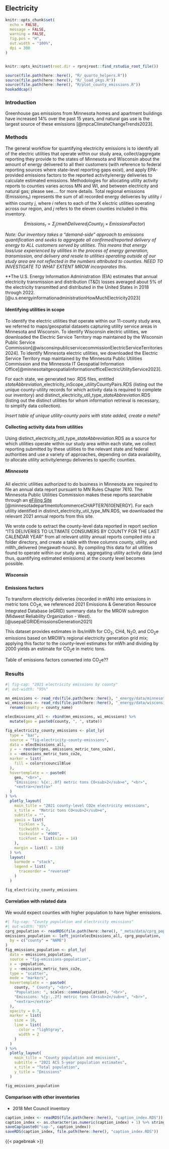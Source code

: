 ## Electricity

```r
knitr::opts_chunk$set(
  echo = FALSE,
  message = FALSE,
  warning = FALSE,
  fig.pos = "H",
  out.width = "100%",
  dpi = 300
)


knitr::opts_knit$set(root.dir = rprojroot::find_rstudio_root_file())
```

```r
source(file.path(here::here(), "R/_quarto_helpers.R"))
source(file.path(here::here(), "R/_load_pkgs.R"))
source(file.path(here::here(), "R/plot_county_emissions.R"))
hookaddcap()
```

### Introduction

Greenhouse gas emissions from Minnesota homes and apartment buildings have increased 14% over the past 15 years, and natural gas use is the largest source of these emissions [@mpcaClimateChangeTrends2023].

### Methods

The general workflow for quantifying electricity emissions is to identify all of the electric utilities that operate within our study area, collect/aggregate reporting they provide to the states of Minnesota and Wisconsin about the amount of energy delivered to all their customers (with reference to federal reporting sources where state-level reporting gaps exist), and apply EPA-provided emissions factors to the reported activity/energy deliveries to calculate estimated emissions. Methodologies for allocating utility activity reports to counties varies across MN and WI, and between electricity and natural gas; please see.... for more details. Total regional emissions (Emissions~r~) represents the sum of all recorded energy deliveries by utility *i* within county *j*, where *i* refers to each of the X electric utilities operating across our region, and *j* refers to the eleven counties included in this inventory.

$$Emissions_r = \Sigma_j (mwhDelivered_iCounty_j \times {Emissions Factor}) $$

*Note: Our inventory takes a "demand-side" approach to emissions quantification and seeks to aggregate all confirmed/reported delivery of energy to ALL customers served by utilities. This means that energy loss/use experienced by utilities in the process of energy generation, transmission, and delivery and resale to utilities operating outside of our study area are not reflected in the numbers attributed to counties. NEED TO INVESTIGATE TO WHAT EXTENT MROW incorporates this.*

\*\*The U.S. Energy Information Administration (EIA) estimates that annual electricity transmission and distribution (T&D) losses averaged about 5% of the electricity transmitted and distributed in the United States in 2018 through 2022. [@u.s.energyinformationadministrationHowMuchElectricity2023]

#### Identifying utilities in scope

To identify the electric utilities that operate within our 11-county study area, we referred to maps/geospatial datasets capturing utility service areas in Minnesota and Wisconsin. To identify Wisconsin electric utilities, we downloaded the Electric Service Territory map maintained by the Wisconsin Public Service Commission[@wisconsinpublicservicecommissionElectricServiceTerritories2024]. To identify Minnesota electric utilities, we downloaded the Electric Service Territory map maintained by the Minnesota Public Utilities Commission and the Minnesota IT Geospatial Information Office[@minnesotaitgeospatialinformationofficeElectricUtilityService2023].

For each state, we generated two .RDS files, entitled *stateAbbreviation*\_electricity_inScope_utilityCountyPairs.RDS (listing out the unique county-utility records for which activity data is required to complete our inventory) and distinct_electricity_util_type\_*stateAbbreviation*.RDS (listing out the distinct utilities for whom information retrieval is necessary, to simplify data collection).

*Insert table of unique utility-county pairs with state added, create a meta?*

#### Collecting activity data from utilities

Using distinct_electricity_util_type\_*stateAbbreviation*.RDS as a source for which utilities operate within our study area within each state, we collect reporting submitted by these utilities to the relevant state and federal authorities and use a variety of approaches, depending on data availability, to allocate utility activity/energu deliveries to specific counties.

##### Minnesota

All electric utilities authorized to do business in Minnesota are required to file an annual data report pursuant to MN Rules Chapter 7610. The Minnesota Public Utilities Commission makes these reports searchable through an [eFiling Site](https://www.edockets.state.mn.us/EFiling/edockets/searchDocuments.do?method=eDocketsResult&docketYear=22&docketNumber=19) [@minnesotadepartmentofcommerceCHAPTER7610ENERGY]. For each utility identified in distinct_electricity_util_type_MN.RDS, we downloaded the relevant 2021 annual reports from this site.

We wrote code to extract the county-level data reported in report section "ITS DELIVERIES TO ULTIMATE CONSUMERS BY COUNTY FOR THE LAST CALENDAR YEAR" from all relevant utility annual reports compiled into a folder directory, and create a table with three columns county, utility, and mWh_delivered (megawatt-hours). By compiling this data for all utilities found to operate within our study area, aggregating utility activity data (and thus, quantifying estimated emissions) at the county level becomes possible.

##### Wisconsin

#### Emissions factors

To transform electricity deliveries (recorded in mWh) into emissions in metric tons CO~2~e, we referenced 2021 Emissions & Generation Resource Integrated Database (eGRID) summary data for the MROW subregion (Midwest Reliability Organization - West). [@usepaEGRIDEmissionsGeneration2021]

This dataset provides estimates in lbs/mWh for CO~2~, CH4, N~2~O, and CO~2~e emissions based on MROW's regional electricity generation grid mix; applying this factor to the county-level estimates for mWh and dividing by 2000 yields an estimate for CO~2~e in metric tons.

Table of emissions factors converted into CO~2~e??

### Results

```r
#| fig-cap: "2021 electricity emissions by county"
#| out-width: "95%"

mn_emissions <- read_rds(file.path(here::here(), "_energy/data/minnesota_county_ElecEmissions.RDS"))
wi_emissions <- read_rds(file.path(here::here(), "_energy/data/wisconsin_county_ElecEmissions.RDS")) %>%
  rename(county = county_name)

elecEmissions_all <- rbind(mn_emissions, wi_emissions) %>%
  mutate(geo = paste0(county, ", ", state))

fig_electricity_county_emissions <- plot_ly(
  type = "bar",
  source = "fig-electricity-county-emissions",
  data = elecEmissions_all,
  y = ~ reorder(geo, emissions_metric_tons_co2e),
  x = ~emissions_metric_tons_co2e,
  marker = list(
    fill = colors$councilBlue
  ),
  hovertemplate = ~ paste0(
    geo, "<br>",
    "Emissions: %{x:,.0f} metric tons CO<sub>2</sub>e", "<br>",
    "<extra></extra>"
  )
) %>%
  plotly_layout(
    main_title = "2021 county-level CO2e electricity emissions",
    x_title =  "Metric tons CO<sub>2</sub>e",
    subtitle = "",
    yaxis = list(
      ticklen = 5,
      tickwidth = 2,
      tickcolor = "#000",
      tickfont = list(size = 14)
    ),
    margin = list(l = 120)
  ) %>%
  layout(
    barmode = "stack",
    legend = list(
      traceorder = "reversed"
    )
  )

fig_electricity_county_emissions
```

#### Correlation with related data

We would expect counties with higher population to have higher emissions.

```r
#| fig-cap: "County population and electricity emissions"
#| out-width: "95%"
cprg_population <- readRDS(file.path(here::here(), "_meta/data/cprg_population.RDS"))
emissions_population <- left_join(elecEmissions_all, cprg_population,
  by = c("county" = "NAME")
)
fig_emissions_population <- plot_ly(
  data = emissions_population,
  source = "fig-emissions-population",
  x = ~population,
  y = ~emissions_metric_tons_co2e,
  type = "scatter",
  mode = "markers",
  hovertemplate = ~ paste0(
    county, " County", "<br>",
    "Population: ", scales::comma(population), "<br>",
    "Emissions: %{y:,.2f} metric tons CO<sub>2</sub>e", "<br>",
    "<extra></extra>"
  ),
  opacity = 0.7,
  marker = list(
    size = 18,
    line = list(
      color = "lightgray",
      width = 2
    )
  )
) %>%
  plotly_layout(
    main_title = "County population and emissions",
    subtitle = "2021 ACS 5-year population estimates",
    x_title = "Total population",
    y_title = "Emissions"
  )

fig_emissions_population
```

#### Comparison with other inventories

-   2018 Met Council inventory

```r
caption_index <- readRDS(file.path(here::here(), "caption_index.RDS"))
caption_index <- as.character(as.numeric(caption_index) + 1) %>% stringr::str_pad(width = 2, side = "left", pad = "0")
saveCap(paste0("cap-", caption_index))
saveRDS(caption_index, file.path(here::here(), "caption_index.RDS"))
```

{{< pagebreak >}}
